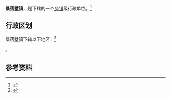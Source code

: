 {{中国乡级行政区|37/16/21/102/000}}

'''桑落墅镇'''，是{{PRC admin/fullname|37/16/21/102/000|3}}下辖的一个[[乡镇|乡镇]]级行政单位。<ref>{{PRC admin/ref sgc|{{PRC admin/parent|37/16/21/102/000}}}}</ref>

== 行政区划 ==

桑落墅镇下辖以下地区：<ref>{{PRC admin/ref sgc|37/16/21/102/000}}</ref>

{{PRC admin/children|37/16/21/102/000}}。

== 参考资料 ==

{{reflist}}

{{行政区划小作品}}
{{PRC admin/navcat|37/16/21/102/000}}